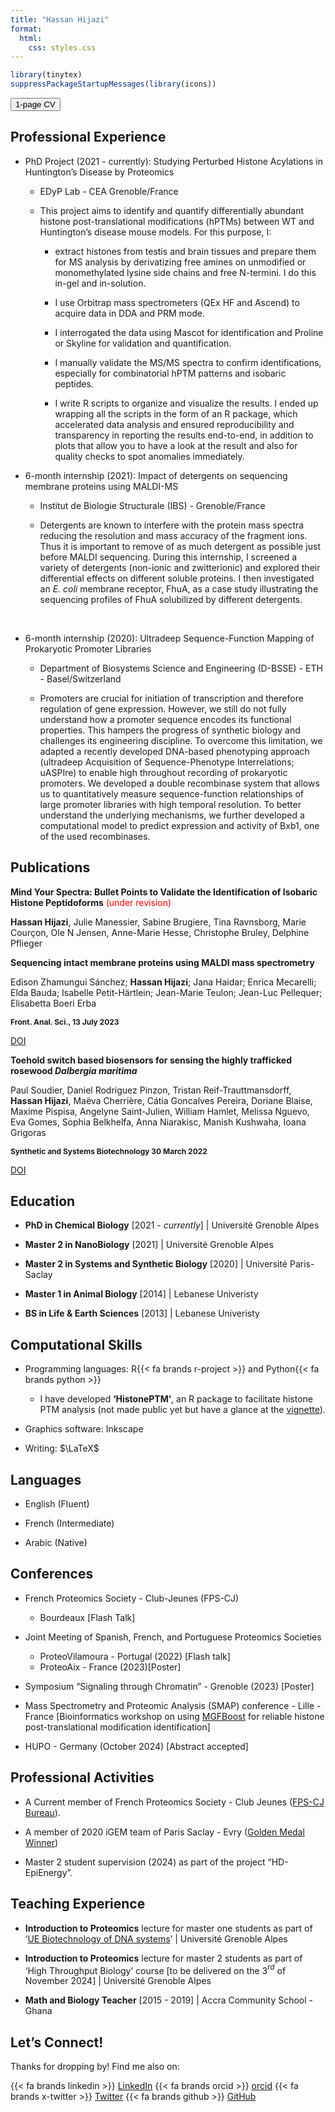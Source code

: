 ```yaml
---
title: "Hassan Hijazi"
format:
  html:
    css: styles.css
---
```


```r
library(tinytex)
suppressPackageStartupMessages(library(icons))

```

<button onclick="window.open(&#39;https://hijazihassan.github.io/files/cv-2024.pdf&#39;, &#39;_blank&#39;);" class="btn">

<i class="fa fa-download"></i> 1-page CV </button>

## Professional Experience

-   PhD Project (2021 - currently): Studying Perturbed Histone Acylations in Huntington's Disease by Proteomics
    -   EDyP Lab - CEA Grenoble/France

    -   [This project aims to identify and quantify differentially abundant histone post-translational modifications (hPTMs) between WT and Huntington's disease mouse models. For this purpose, I: ]{style="font-size: 14px;"}

        -   [extract histones from testis and brain tissues and prepare them for MS analysis by derivatizing free amines on unmodified or monomethylated lysine side chains and free N-termini. I do this in-gel and in-solution.]{style="font-size: 14px;"}

        -   [ I use Orbitrap mass spectrometers (QEx HF and Ascend) to acquire data in DDA and PRM mode. ]{style="font-size: 14px;"}

        -   [I interrogated the data using Mascot for identification and Proline or Skyline for validation and quantification.]{style="font-size: 14px;"}

        -   [I manually validate the MS/MS spectra to confirm identifications, especially for combinatorial hPTM patterns and isobaric peptides. ]{style="font-size: 14px;"}

        -   [I write R scripts to organize and visualize the results. I ended up wrapping all the scripts in the form of an R package, which accelerated data analysis and ensured reproducibility and transparency in reporting the results end-to-end, in addition to plots that allow you to have a look at the result and also for quality checks to spot anomalies immediately.]{style="font-size: 14px;"}\
-   6-month internship (2021): Impact of detergents on sequencing membrane proteins using MALDI-MS
    -   Institut de Biologie Structurale (IBS) - Grenoble/France

    -   [Detergents are known to interfere with the protein mass spectra reducing the resolution and mass accuracy of the fragment ions. Thus it is important to remove of as much detergent as possible just before MALDI sequencing. During this internship, I screened a variety of detergents (non-ionic and zwitterionic) and explored their differential effects on different soluble proteins. I then investigated an *E. coli* membrane receptor, FhuA, as a case study illustrating the sequencing profiles of FhuA solubilized by different detergents.]{style="font-size: 14px;"}

        \
-   6-month internship (2020): Ultradeep Sequence-Function Mapping of Prokaryotic Promoter Libraries
    -   Department of Biosystems Science and Engineering (D-BSSE) - ETH - Basel/Switzerland

    -   [Promoters are crucial for initiation of transcription and therefore regulation of gene expression. However, we still do not fully understand how a promoter sequence encodes its functional properties. This hampers the progress of synthetic biology and challenges its engineering discipline. To overcome this limitation, we adapted a recently developed DNA-based phenotyping approach (ultradeep Acquisition of Sequence-Phenotype Interrelations; uASPIre) to enable high throughout recording of prokaryotic promoters. We developed a double recombinase system that allows us to quantitatively measure sequence-function relationships of large promoter libraries with high temporal resolution. To better understand the underlying mechanisms, we further developed a computational model to predict expression and activity of Bxb1, one of the used recombinases.]{style="font-size: 14px;"}

## Publications

[Mind Your Spectra: Bullet Points to Validate the Identification of Isobaric Histone Peptidoforms]{style="font-weight: bold;"} [(under revision)]{style="color: red;"}

[**Hassan Hijazi**, Julie Manessier, Sabine Brugiere, Tina Ravnsborg, Marie Courçon, Ole N Jensen, Anne-Marie Hesse, Christophe Bruley, Delphine Pflieger]{style="font-size: 14px;"}

[Sequencing intact membrane proteins using MALDI mass spectrometry]{style="font-weight: bold;"}

[Edison Zhamungui Sánchez; **Hassan Hijazi**; Jana Haidar; Enrica Mecarelli; Elda Bauda; Isabelle Petit-Härtlein; Jean-Marie Teulon; Jean-Luc Pellequer; Elisabetta Boeri Erba]{style="font-size: 14px;"}

[Front. Anal. Sci., 13 July 2023]{style="font-weight: bold; font-size: 12px;"}

[DOI](https://www.frontiersin.org/journals/analytical-science/articles/10.3389/frans.2023.1124741/full){.btn .btn-outline-primary .btn role="button" data-toggle="tooltip" title="Read the article online"}

[Toehold switch based biosensors for sensing the highly trafficked rosewood *Dalbergia maritima*]{style="font-weight: bold;"}

[Paul Soudier, Daniel Rodriguez Pinzon, Tristan Reif-Trauttmansdorff, **Hassan Hijazi**, Maëva Cherrière, Cátia Goncalves Pereira, Doriane Blaise, Maxime Pispisa, Angelyne Saint-Julien, William Hamlet, Melissa Nguevo, Eva Gomes, Sophia Belkhelfa, Anna Niarakisc, Manish Kushwaha, Ioana Grigoras]{style="font-size: 14px;"}

[Synthetic and Systems Biotechnology 30 March 2022]{style="font-weight: bold; font-size: 12px;"}

[DOI](https://www.sciencedirect.com/science/article/pii/S2405805X22000278?via%3Dihub){.btn .btn-outline-primary .btn role="button" data-toggle="tooltip" title="Read the article online"}

## Education

-   **PhD in Chemical Biology** \[2021 - *currently*\] \| Université Grenoble Alpes

-   **Master 2 in NanoBiology** \[2021\] \| Université Grenoble Alpes

-   **Master 2 in Systems and Synthetic Biology** \[2020\] \| Université Paris-Saclay

-   **Master 1 in Animal Biology** \[2014\] \| Lebanese Univeristy

-   **BS in Life & Earth Sciences** \[2013\] \| Lebanese Univeristy

## Computational Skills

-   Programming languages: R{{< fa brands r-project >}} and Python{{< fa brands python >}}

    -   I have developed **'HistonePTM'**, an R package to facilitate histone PTM analysis (not made public yet but have a glance at the [vignette](https://hijazihassan.github.io/histonePTM.html)).

-   Graphics software: Inkscape

-   Writing: $\LaTeX$

## Languages

-   English (Fluent)

-   French (Intermediate)

-   Arabic (Native)

## Conferences

-   French Proteomics Society - Club-Jeunes (FPS-CJ)

    -   Bourdeaux \[Flash Talk\]\

-   Joint Meeting of Spanish, French, and Portuguese Proteomics Societies

    -   ProteoVilamoura - Portugal (2022) \[Flash talk\]
    -   ProteoAix - France (2023)\[Poster\]

-   Symposium "Signaling through Chromatin" - Grenoble (2023) \[Poster\]\

-   Mass Spectrometry and Proteomic Analysis (SMAP) conference - Lille - France \[Bioinformatics workshop on using [MGFBoost](https://www.profiproteomics.fr/proline/other-tools/) for reliable histone post-translational modification identification\]\

-   HUPO - Germany (October 2024) \[Abstract accepted\]\

## Professional Activities

-   A Current member of French Proteomics Society - Club Jeunes ([FPS-CJ Bureau](http://clubjeunesfps.free.fr/bureau.html)).

-   A member of 2020 iGEM team of Paris Saclay - Evry ([Golden Medal Winner](https://2020.igem.org/Team:Evry_Paris-Saclay/Team))

-   Master 2 student supervision (2024) as part of the project "HD-EpiEnergy".

## Teaching Experience

-   **Introduction to Proteomics** lecture for master one students as part of '[UE Biotechnology of DNA systems](https://formations.univ-grenoble-alpes.fr/fr/catalogue-2021/master-XB/master-ingenierie-de-la-sante-IAQKSXOB/parcours-biohealth-engineering-1re-et-2e-annee-IBKJR8K0/ue-biotechnology-of-dna-systems-L1AU2FOW.html)' \| Université Grenoble Alpes

-   **Introduction to Proteomics** lecture for master 2 students as part of 'High Throughput Biology' course \[to be delivered on the 3$^{rd}$ of November 2024\] \| Université Grenoble Alpes

-   **Math and Biology Teacher** \[2015 - 2019\] \| Accra Community School - Ghana

## Let's Connect!

Thanks for dropping by! Find me also on:

{{< fa brands linkedin >}} [LinkedIn](https://www.linkedin.com/in/hijaziihassan/) {{< fa brands orcid >}} [orcid](https://orcid.org/my-orcid?orcid=0000-0001-6408-1768) {{< fa brands x-twitter >}} [Twitter](https://x.com/HassanHejazi) {{< fa brands github >}} [GitHub](https://github.com/HijaziHassan)
